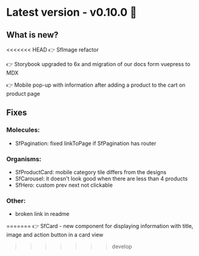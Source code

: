 
<Meta title="Releases/v0.10.0" />

# Latest version - v0.10.0 🎉

## What is new?

<<<<<<< HEAD
👉 SfImage refactor

👉 Storybook upgraded to 6x and migration of our docs form vuepress to MDX

👉 Mobile pop-up with information after adding a product to the cart on product page


## Fixes

### Molecules:

- SfPagination: fixed linkToPage if SfPagination has router


### Organisms:

- SfProductCard: mobile category tile differs from the designs
- SfCarousel: it doesn't look good when there are less than 4 products
- SfHero: custom prev next not clickable


### Other:

- broken link in readme



=======
👉 SfCard - new component for displaying information with title, image and action button in a card view
>>>>>>> develop
